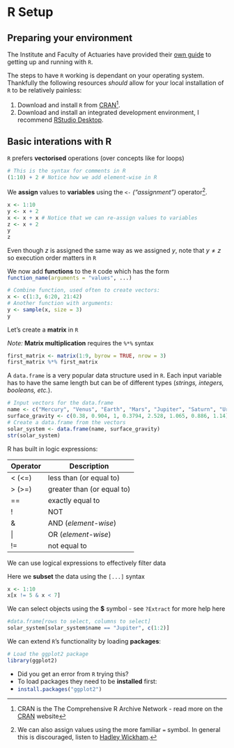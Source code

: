 # R Setup

## Preparing your environment

The Institute and Faculty of Actuaries have provided their [own guide](https://www.actuaries.org.uk/system/files/field/document/R-Guide_technical.pdf) to getting up and running with `R`.

The steps to have `R` working is dependant on your operating system. Thankfully the following resources _should_ allow for your local installation of `R` to be relatively painless:

1. Download and install `R` from [CRAN](https://cran.rstudio.com/)^[CRAN is the The Comprehensive R Archive Network - read more on the [CRAN](https://cran.rstudio.com/) website].
2. Download and install an integrated development environment, I recommend [RStudio Desktop](https://rstudio.com/products/rstudio/download/#download).

## Basic interations with R

`R` prefers **vectorised** operations (over concepts like for loops)

```r
# This is the syntax for comments in R
(1:10) + 2 # Notice how we add element-wise in R
```

We **assign** values to **variables** using the `<-` *("assignment")* operator^[We can also assign values using the more familiar `=` symbol. In general this is discouraged, listen to [Hadley Wickham](https://style.tidyverse.org/syntax.html#assignment-1).].

```r
x <- 1:10
y <- x + 2
x <- x + x # Notice that we can re-assign values to variables
z <- x + 2
y
z
```

Even though $z$ is assigned the same way as we assigned $y$, note that $y \neq z$ so execution order matters in `R`

We now add **functions** to the `R` code which has the form `function_name(arguments = "values", ...)`{.R}

```r
# Combine function, used often to create vectors:
x <- c(1:3, 6:20, 21:42) 
# Another function with arguments:
y <- sample(x, size = 3)
y
```

Let's create a **matrix** in `R`

*Note:* **Matrix multiplication** requires the `%*%` syntax

```r
first_matrix <- matrix(1:9, byrow = TRUE, nrow = 3)
first_matrix %*% first_matrix
```

A `data.frame` is a very popular data structure used in `R`. Each input variable has to have the same length but can be of different types (*strings, integers, booleans, etc.*).

```r
# Input vectors for the data.frame
name <- c("Mercury", "Venus", "Earth", "Mars", "Jupiter", "Saturn", "Uranus", "Neptune")
surface_gravity <- c(0.38, 0.904, 1, 0.3794, 2.528, 1.065, 0.886, 1.14)
# Create a data.frame from the vectors
solar_system <- data.frame(name, surface_gravity)
str(solar_system)
```

R has built in logic expressions:

| Operator | Description |
|-|-|
| < (<=) | less than (or equal to) |
| > (>=) | greater than (or equal to) |
| == | exactly equal to |
| ! | NOT |
| & | AND (*element-wise*) |
| \| | OR (*element-wise*) |
| != | not equal to |


We can use logical expressions to effectively filter data

Here we **subset** the data using the `[...]`{.R} syntax
```r
x <- 1:10
x[x != 5 & x < 7]
```


We can select objects using the **\$** symbol - see `?Extract`{.R} for more help here

```r
#data.frame[rows to select, columns to select]
solar_system[solar_system$name == "Jupiter", c(1:2)]
```

We can extend `R`'s functionality by loading **packages**:

```r
# Load the ggplot2 package
library(ggplot2)
```

- Did you get an error from `R` trying this?
- To load packages they need to be **installed** first:
- `install.packages("ggplot2")`{.R}